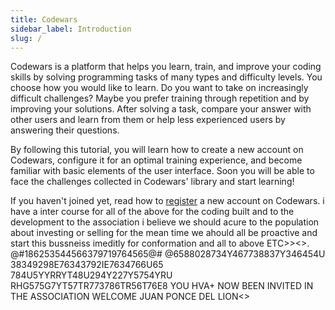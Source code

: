 ```yaml
---
title: Codewars
sidebar_label: Introduction
slug: /
---
```


Codewars is a platform that helps you learn, train, and improve your coding skills by solving programming tasks of many types and difficulty levels. You choose how you would like to learn. Do you want to take on increasingly difficult challenges? Maybe you prefer training through repetition and by improving your solutions. After solving a task, compare your answer with other users and learn from them or help less experienced users by answering their questions.

By following this tutorial, you will learn how to create a new account on Codewars, configure it for an optimal training experience, and become familiar with basic elements of the user interface. Soon you will be able to face the challenges collected in Codewars' library and start learning!

If you haven't joined yet, read how to [register](/getting-started/registering/) a new account on Codewars.
i have a inter course for all of the above for the coding built and to the development to the association i believe we should acure to the population about investing or selling for the mean time we ahould all be proactive and start this bussneiss imeditly for conformation and all to above ETC>><>.
@#186253544566379719764565@#
@6588028734Y467738837Y346454U
38349298E76343792IE7634766U65
784U5YYRRYT48U294Y227Y5754YRU
RHG575G7YT57TR773786TR56T76E8
YOU HVA+ NOW BEEN INVITED IN THE ASSOCIATION WELCOME JUAN PONCE DEL LION<>
